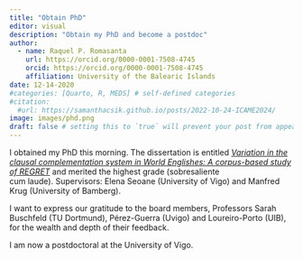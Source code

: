 ```yaml
---
title: "Obtain PhD"
editor: visual
description: "Obtain my PhD and become a postdoc"
author:
  - name: Raquel P. Romasanta
    url: https://orcid.org/0000-0001-7508-4745
    orcid: https://orcid.org/0000-0001-7508-4745
    affiliation: University of the Balearic Islands
date: 12-14-2020
#categories: [Quarto, R, MEDS] # self-defined categories
#citation: 
  #url: https://samanthacsik.github.io/posts/2022-10-24-ICAME2024/ 
image: images/phd.png
draft: false # setting this to `true` will prevent your post from appearing on your listing page until you're ready!
---
```


I obtained my PhD this morning. The dissertation is entitled [*Variation in the clausal complementation system in World Englishes: A corpus-based study of REGRET*](https://www.investigo.biblioteca.uvigo.es/xmlui/handle/11093/1688?show=full) and merited the highest grade (sobresaliente cum laude). Supervisors: Elena Seoane (University of Vigo) and Manfred Krug (University of Bamberg).

I want to express our gratitude to the board members, Professors Sarah Buschfeld (TU Dortmund), Pérez-Guerra (Uvigo) and Loureiro-Porto (UIB), for the wealth and depth of their feedback.

I am now a postdoctoral at the University of Vigo.
